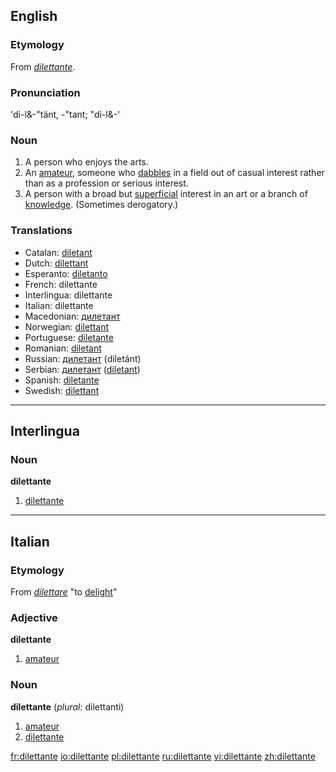 ==English==

===Etymology===
From {{It.}} ''[[#Italian|dilettante]]''.

===Pronunciation===
'di-l&-"tänt, -"tant; "di-l&-'

===Noun===
{{en-noun|pl2=dilettanti}}

# A person who enjoys the arts.
# An [[amateur]], someone who [[dabble]]s in a field out of casual interest rather than as a profession or serious interest.
# A person with a broad but [[superficial]] interest in an art or a branch of [[knowledge]]. (Sometimes derogatory.)

===Translations===
{{rfc-trans}}
*Catalan: [[diletant]]
*Dutch: [[dilettant]]
*Esperanto: [[diletanto]]
*French: dilettante {{m|f}}
*Interlingua: dilettante
*Italian: dilettante {{m|f}}
*Macedonian: [[дилетант]] {{m}}
*Norwegian: [[dilettant]]
*Portuguese: [[diletante]] {{m|f}}
*Romanian: [[diletant]] {{m}}
*Russian: [[дилетант]] (diletánt) {{m}}
*Serbian: [[дилетант]] ([[diletant]]) {{m}}
*Spanish: [[diletante]] {{m|f}}
*Swedish: [[dilettant]] {{c}}

----

==Interlingua==

===Noun===
'''dilettante'''

# [[#English|dilettante]]

----

==Italian==

===Etymology===
From ''[[dilettare]]'' "to [[delight]]"

===Adjective===
'''dilettante'''

# [[amateur]]

===Noun===
'''dilettante''' {{m|f}} (''plural:'' dilettanti)

# [[amateur]]
# [[#English|dilettante]]

[[fr:dilettante]]
[[io:dilettante]]
[[pl:dilettante]]
[[ru:dilettante]]
[[vi:dilettante]]
[[zh:dilettante]]